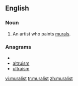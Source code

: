 ==English==
===Noun===
{{en-noun}}

# An artist who paints [[mural]]s.

===Anagrams===
* {{alphagram|ailmrstu}}
* [[altruism#English|altruism]]
* [[ultraism#English|ultraism]]

[[vi:muralist]]
[[tr:muralist]]
[[zh:muralist]]
